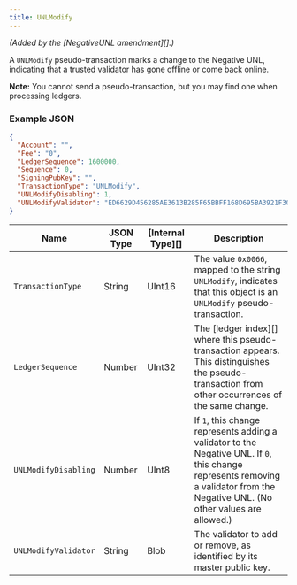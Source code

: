 ```yaml
---
title: UNLModify
---
```

_(Added by the \[NegativeUNL amendment]\[].)_

A `UNLModify` pseudo-transaction marks a change to the Negative UNL, indicating that a trusted validator has gone offline or come back online.

**Note:** You cannot send a pseudo-transaction, but you may find one when processing ledgers.

### Example JSON

```json
{
  "Account": "",
  "Fee": "0",
  "LedgerSequence": 1600000,
  "Sequence": 0,
  "SigningPubKey": "",
  "TransactionType": "UNLModify",
  "UNLModifyDisabling": 1,
  "UNLModifyValidator": "ED6629D456285AE3613B285F65BBFF168D695BA3921F309949AFCD2CA7AFEC16FE",
}
```

| Name                 | JSON Type | \[Internal Type]\[] | Description                                                                                                                                                                      |
| -------------------- | --------- | ------------------- | -------------------------------------------------------------------------------------------------------------------------------------------------------------------------------- |
| `TransactionType`    | String    | UInt16              | The value `0x0066`, mapped to the string `UNLModify`, indicates that this object is an `UNLModify` pseudo-transaction.                                                           |
| `LedgerSequence`     | Number    | UInt32              | The \[ledger index]\[] where this pseudo-transaction appears. This distinguishes the pseudo-transaction from other occurrences of the same change.                               |
| `UNLModifyDisabling` | Number    | UInt8               | If `1`, this change represents adding a validator to the Negative UNL. If `0`, this change represents removing a validator from the Negative UNL. (No other values are allowed.) |
| `UNLModifyValidator` | String    | Blob                | The validator to add or remove, as identified by its master public key.                                                                                                          |
